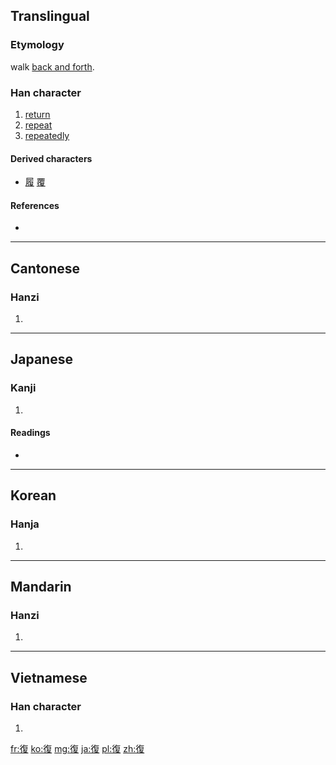{{also|复|覆}}
==Translingual==

===Etymology===
{{Han compound|彳|复|c1=s|c2=p|t1=walk|t2=repeat|ls=psc}}

walk [[back and forth]].

===Han character===
{{Han char|rn=60|rad=彳|as=09|sn=12|four=2824<sub>7</sub>|canj=竹人人日水 (HOOAE)}}

# [[return]]
# [[repeat]]
# [[repeatedly]]

====Derived characters====
* [[履]] [[覆]]

====References====
* {{Han ref|kx=0369.220|dkj=10183|dj=0695.150|hdz=20834.020|uh=5FA9|ud=24489|bh=B45F|bd=46175}}

----

==Cantonese==

===Hanzi===
{{yue-hanzi|jyut=|y=fuk6|sim=复}}

# {{defn|Cantonese|sort=彳09}}

----

==Japanese==

===Kanji===
{{ja-kanji|grade=5|rs=彳09}}

# {{defn|Japanese|sort=彳09}}

====Readings====
* {{ja-readings|on=[[ふく]] (fuku)|kun=[[かえる]] (kaeru), [[かえす]] (kaesu), [[また]] (mata)}}

----

==Korean==

===Hanja===
{{ko-hanja|hangeul=[[복]], [[부]]|eumhun=|rv=bok, bu|mr=pok, pu|y=pok, pu}}

# {{defn|Korean|sort=彳09}}

----

==Mandarin==

===Hanzi===
{{cmn-hanzi|sim=复|pin=[[fù]] ([[fu4]])|wg=fu<sup>4</sup>}}

# {{defn|Mandarin|sort=彳09}}

----

==Vietnamese==

===Han character===
{{vi-hantu|[[phục]], [[phức]]|rs=彳09}}

# {{defn|Vietnamese|sort=彳09}}

[[fr:復]]
[[ko:復]]
[[mg:復]]
[[ja:復]]
[[pl:復]]
[[zh:復]]